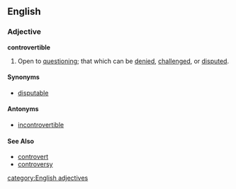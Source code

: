 ==English==

===Adjective===
'''controvertible'''
#Open to [[question]]ing; that which can be [[denied]], [[challenged]], or [[disputed]].

====Synonyms====
*[[disputable]]

====Antonyms====
*[[incontrovertible]]

====See Also====
*[[controvert]]
*[[controversy]]

[[category:English adjectives]]